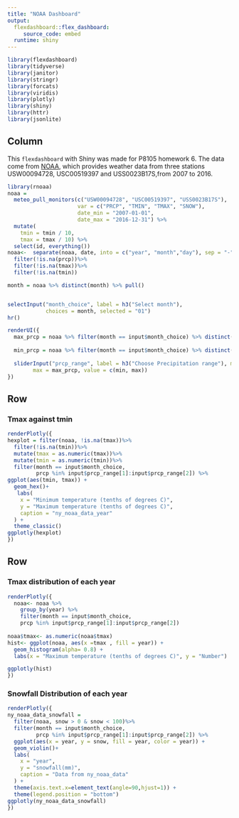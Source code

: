 ```yaml
---
title: "NOAA Dashboard"
output: 
  flexdashboard::flex_dashboard:
     source_code: embed
  runtime: shiny
---
```


```r
library(flexdashboard)
library(tidyverse)
library(janitor)
library(stringr)
library(forcats)
library(viridis)
library(plotly)
library(shiny)
library(httr)
library(jsonlite)
```

Column {.sidebar}
-----------------------------------------------------------------------
This `flexdashboard` with Shiny was made for P8105 homework 6. The data come from [NOAA](http://jeffgoldsmith.com/DSI/dataset_noaa.html), which provides weather data from three stations USW00094728, USC00519397 and USS0023B17S,from 2007 to 2016. 


```r
library(rnoaa)
noaa = 
  meteo_pull_monitors(c("USW00094728", "USC00519397", "USS0023B17S"),
                      var = c("PRCP", "TMIN", "TMAX", "SNOW"), 
                      date_min = "2007-01-01",
                      date_max = "2016-12-31") %>%
  mutate(
    tmin = tmin / 10,
    tmax = tmax / 10) %>%
  select(id, everything())
noaa<-  separate(noaa, date, into = c("year", "month","day"), sep = "-") %>%
  filter(!is.na(prcp))%>%
  filter(!is.na(tmax))%>%
  filter(!is.na(tmin))
```

```r
month = noaa %>% distinct(month) %>% pull()


selectInput("month_choice", label = h3("Select month"),
            choices = month, selected = "01")
hr()

renderUI({
  max_prcp = noaa %>% filter(month == input$month_choice) %>% distinct(prcp) %>% max()
  
  min_prcp = noaa %>% filter(month == input$month_choice) %>% distinct(prcp) %>% min()
  
  sliderInput("prcp_range", label = h3("Choose Precipitation range"), min = min_prcp, 
        max = max_prcp, value = c(min, max))
})
```


Row
-----------------------------------------------------------------------

### Tmax against tmin

```r
renderPlotly({
hexplot = filter(noaa, !is.na(tmax))%>%
  filter(!is.na(tmin))%>%
  mutate(tmax = as.numeric(tmax))%>%
  mutate(tmin = as.numeric(tmin))%>%
  filter(month == input$month_choice,
         prcp %in% input$prcp_range[1]:input$prcp_range[2]) %>%
ggplot(aes(tmin, tmax)) +
  geom_hex()+
   labs(
    x = "Minimum temperature (tenths of degrees C)",
    y = "Maximum temperature (tenths of degrees C)",
    caption = "ny_noaa_data_year"
  ) + 
  theme_classic()
ggplotly(hexplot)
})

```

Row {.tabset .tabset-fade}
-----------------------------------------------------------------------

### Tmax distribution of each year
```r
renderPlotly({
  noaa<- noaa %>%
    group_by(year) %>%
    filter(month == input$month_choice,
    prcp %in% input$prcp_range[1]:input$prcp_range[2])
  
noaa$tmax<- as.numeric(noaa$tmax)
hist<- ggplot(noaa, aes(x =tmax , fill = year)) + 
  geom_histogram(alpha= 0.8) +
  labs(x = "Maximum temperature (tenths of degrees C)", y = "Number")

ggplotly(hist)
})

```



### Snowfall Distribution of each year

```r
renderPlotly({
ny_noaa_data_snowfall =
  filter(noaa, snow > 0 & snow < 100)%>%
  filter(month == input$month_choice,
         prcp %in% input$prcp_range[1]:input$prcp_range[2]) %>%
  ggplot(aes(x = year, y = snow, fill = year, color = year)) + 
  geom_violin()+ 
  labs(
    x = "year",
    y = "snowfall(mm)",
    caption = "Data from ny_noaa_data"
  ) + 
  theme(axis.text.x=element_text(angle=90,hjust=1)) + 
  theme(legend.position = "bottom")
ggplotly(ny_noaa_data_snowfall)
})
```


